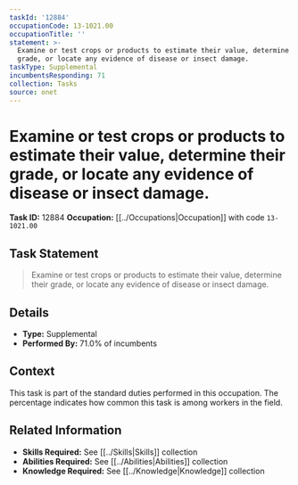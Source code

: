 ```yaml
---
taskId: '12884'
occupationCode: 13-1021.00
occupationTitle: ''
statement: >-
  Examine or test crops or products to estimate their value, determine their
  grade, or locate any evidence of disease or insect damage.
taskType: Supplemental
incumbentsResponding: 71
collection: Tasks
source: onet
---
```

# Examine or test crops or products to estimate their value, determine their grade, or locate any evidence of disease or insect damage.

**Task ID:** 12884
**Occupation:** [[../Occupations|Occupation]] with code `13-1021.00`

## Task Statement

> Examine or test crops or products to estimate their value, determine their grade, or locate any evidence of disease or insect damage.

## Details

- **Type:** Supplemental
- **Performed By:** 71.0% of incumbents

## Context

This task is part of the standard duties performed in this occupation. The percentage indicates how common this task is among workers in the field.

## Related Information

- **Skills Required:** See [[../Skills|Skills]] collection
- **Abilities Required:** See [[../Abilities|Abilities]] collection
- **Knowledge Required:** See [[../Knowledge|Knowledge]] collection
